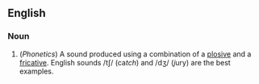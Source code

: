 ==English==

===Noun===
# (''Phonetics'') A sound produced using a combination of a [[plosive]] and a [[fricative]]. English sounds /tʃ/ (ca''tch'') and /dʒ/ (''j''ury) are the best examples.